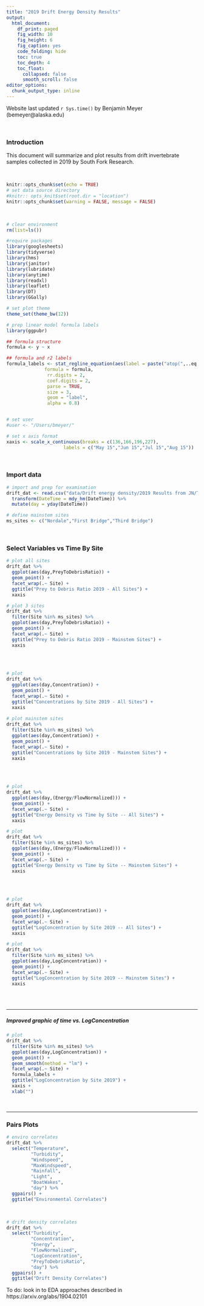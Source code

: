 ```yaml
---
title: "2019 Drift Energy Density Results"
output:
  html_document: 
    df_print: paged
    fig_width: 10
    fig_height: 6
    fig_caption: yes
    code_folding: hide
    toc: true
    toc_depth: 4
    toc_float:
      collapsed: false
      smooth_scroll: false
editor_options: 
  chunk_output_type: inline
---
```

Website last updated `r Sys.time()` by Benjamin Meyer (bemeyer@alaska.edu)

<br>

### Introduction
This document will summarize and plot results from drift invertebrate samples collected in 2019 by South Fork Research.

<br>

```r
knitr::opts_chunk$set(echo = TRUE)
# set data source directory
#knitr:: opts_knit$set(root.dir = "location")
knitr::opts_chunk$set(warning = FALSE, message = FALSE)

```

<br>


```r

# clear environment
rm(list=ls())

#require packages
library(googlesheets)
library(tidyverse)
library(hms)
library(janitor)
library(lubridate)
library(anytime)
library(readxl)
library(leaflet)
library(DT)
library(GGally)

# set plot theme
theme_set(theme_bw(12))

# prep linear model formula labels
library(ggpubr)

## formula structure
formula <- y ~ x

## formula and r2 labels
formula_labels <- stat_regline_equation(aes(label = paste("atop(",..eq.label.., ",", ..adj.rr.label.., ")", sep = "")),
              formula = formula, 
               rr.digits = 2, 
               coef.digits = 2, 
               parse = TRUE,
               size = 3,
               geom = "label", 
               alpha = 0.8)


# set user
#user <- "/Users/bmeyer/"

# set x axis format
xaxis <- scale_x_continuous(breaks = c(136,166,196,227),
                     labels = c("May 15","Jun 15","Jul 15","Aug 15")) 
```

<br>

### Import data
```r
# import and prep for examination
drift_dat <- read.csv("data/Drift energy density/2019 Results from JN/Total Drift by Sample with Correlates.csv") %>%
  transform(DateTime = mdy_hm(DateTime)) %>%
  mutate(day = yday(DateTime))

# define mainstem sites
ms_sites <- c("Nordale","First Bridge","Third Bridge")

```

<br>

### Select Variables vs Time By Site
```r
# plot all sites
drift_dat %>%
  ggplot(aes(day,PreyToDebrisRatio)) +
  geom_point() +
  facet_wrap(.~ Site) +
  ggtitle("Prey to Debris Ratio 2019 - All Sites") +
  xaxis

# plot 3 sites
drift_dat %>%
  filter(Site %in% ms_sites) %>%
  ggplot(aes(day,PreyToDebrisRatio)) +
  geom_point() +
  facet_wrap(.~ Site) +
  ggtitle("Prey to Debris Ratio 2019 - Mainstem Sites") +
  xaxis
  
```
<br>

```r
# plot
drift_dat %>%
  ggplot(aes(day,Concentration)) +
  geom_point() +
  facet_wrap(.~ Site) +
  ggtitle("Concentrations by Site 2019 - All Sites") +
  xaxis
  
# plot mainstem sites
drift_dat %>%
  filter(Site %in% ms_sites) %>%
  ggplot(aes(day,Concentration)) +
  geom_point() +
  facet_wrap(.~ Site) +
  ggtitle("Concentrations by Site 2019 - Mainstem Sites") +
  xaxis
  
```
<br>

```r
# plot
drift_dat %>%
  ggplot(aes(day,(Energy/FlowNormalized))) +
  geom_point() +
  facet_wrap(.~ Site) +
  ggtitle("Energy Density vs Time by Site -- All Sites") +
  xaxis

# plot
drift_dat %>%
  filter(Site %in% ms_sites) %>%
  ggplot(aes(day,(Energy/FlowNormalized))) +
  geom_point() +
  facet_wrap(.~ Site) +
  ggtitle("Energy Density vs Time by Site -- Mainstem Sites") +
  xaxis
  
```

<br>

```r
# plot
drift_dat %>%
  ggplot(aes(day,LogConcentration)) +
  geom_point() +
  facet_wrap(.~ Site) +
  ggtitle("LogConcentration by Site 2019 -- All Sites") +
  xaxis

# plot
drift_dat %>%
  filter(Site %in% ms_sites) %>%
  ggplot(aes(day,LogConcentration)) +
  geom_point() +
  facet_wrap(.~ Site) +
  ggtitle("LogConcentration by Site 2019 -- Mainstem Sites") +
  xaxis
  
```

<br>

***


##### Improved graphic of time vs. LogConcentration
```r

# plot
drift_dat %>%
  filter(Site %in% ms_sites) %>%
  ggplot(aes(day,LogConcentration)) +
  geom_point() +
  geom_smooth(method = "lm") +
  facet_wrap(.~ Site) +
  formula_labels +
  ggtitle("LogConcentration by Site 2019") +
  xaxis +
  xlab("")
```
<br>

***

### Pairs Plots
```r

# enviro correlates
drift_dat %>%
  select("Temperature",
         "Turbidity",
         "Windspeed",
         "MaxWindspeed",
         "Rainfall",
         "Light",
         "BoatWakes",
         "day") %>%
  ggpairs() +
  ggtitle("Environmental Correlates")
```

<br>

```r
# drift density correlates
drift_dat %>%
  select("Turbidity",
         "Concentration",
         "Energy",
         "FlowNormalized",
         "LogConcentration",
         "PreyToDebrisRatio", 
         "day") %>%
  ggpairs() +
  ggtitle("Drift Density Correlates")

```

To do: look in to EDA approaches described in https://arxiv.org/abs/1904.02101